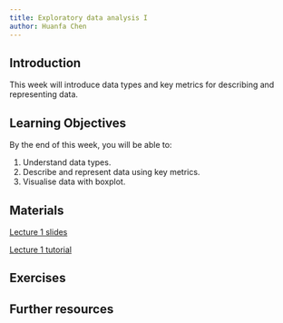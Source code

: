 ```yaml
---
title: Exploratory data analysis I
author: Huanfa Chen
---
```


## Introduction

This week will introduce data types and key metrics for describing and representing data.

## Learning Objectives

By the end of this week, you will be able to:

1. Understand data types.
2. Describe and represent data using key metrics.
3. Visualise data with boxplot.

## Materials 

[Lecture 1 slides](lectures/L1_EDA_I.html)

[Lecture 1 tutorial](notebooks/W01_EDA_I_practical.ipynb)

## Exercises 

## Further resources 
